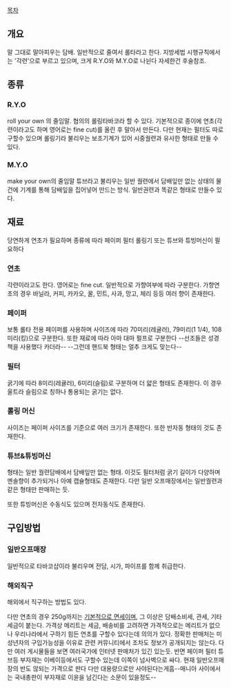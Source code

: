 [[목차]]


== 개요 ==
말 그대로 말아피우는 담배. 일반적으로 줄여서 롤타라고 한다. 지방세법 시행규칙에서는 '각련'으로 부르고 있으며, 크게 R.Y.O와 M.Y.O로 나뉜다 자세한건 후술참조.
 
== 종류 ==
=== R.Y.O ===
roll your own 의 줄임말. 협의의 롤링타바코라 할 수 있다.
기본적으로 종이에 연초(각련이라고도 하며 영어로는 fine cut)를 올린 후 말아서 만든다. 다만 현재는 필터도 따로 구할수 있으며 롤링기라 불리우는 보조기계가 있어 시중궐련과 유사한 형태로 만들 수 있다.

=== M.Y.O ===
make your own의 줄임말 튜브라고 불리우는 일반 궐련에서 담배잎만 없는 상태의 물건에 기계를 통해 담배잎을 집어넣어 만드는 방식. 일반권련과 똑같은 형태로 만들수 있다.

== 재료 ==
당연하게 연초가 필요하며 종류에 따라 페이퍼 필터 롤링기 또는 튜브와 튜빙머신이 필요하다
=== 연초 ===
각련이라고도 한다. 영어로는 fine cut.
일반적으로 가향여부에 따라 구분한다. 가향연초의 경우 바닐라, 커피, 카카오, 꿀, 민트, 사과, 망고, 체리 등등 여러 향이 존재한다.

=== 페이퍼 ===
보통 롤타 전용 페이퍼를 사용하며 사이즈에 따라 70미리(레귤러), 79미리(1 1/4), 108미리(킹)으로 구분한다. 또한 재료에 따라 아마 대마 펄프로 구분한다 --선조들은 성경책을 사용했다 카더라-- --그런데 핸드북 형태는 얼추 크게도 맞는다--
=== 필터 ===
굵기에 따라 8미리(레귤러), 6미리(슬림)로 구분하며 더 얇은 형태도 존재한다. 이 경우 울트라 슬림으로 칭하나 통용되는 굵기는 없다.

=== 롤링 머신 ===
사이즈는 페이퍼 사이즈를 기준으로 여러 크기가 존재한다. 또한 반자동 형태의 것도 존재한다.

=== 튜브&튜빙머신 ===
형태는 일반 궐련담배에서 담배잎만 없는 형태. 이것도 필터처럼 굵기 길이가 다양하며 멘솔향이 추가되거나 아예 캡슐형태도 존재한다. 다만 일반 오프매장에서는 일반궐련과 같은 형태만 판매하는 듯.

또한 튜빙머신은 수동식도 있으며 전자동식도 존재한다.

== 구입방법 ==
=== 일반오프매장 ===
일반적으로 타바코샵이라 불리우며 전담, 시가, 파이프를 함께 취급한다.

=== 해외직구 ===
해외에서 직구하는 방법도 있다.

다만 연초의 경우 250g까지는 [[면세담배|기본적으로 면세]]이며, 그 이상은 담배소비세, 관세, 기타 세금이 붙는다. 가격상 메리트는 세금, 배송비를 고려하면 가격적으로는 메리트가 없으나 우리나라에서 구하기 힘든 연초를 구할수 있다는데 의의가 있다. 정확한 판매처는 미성년자의 구입가능성을 이유로 관련 커뮤니티에서 조차도 정보가 공개되지는 않는다.
다만 여러 게시물들을 보면 여러국가에 인터넷 판매처가 있긴 있는듯. 반면 페이퍼 필터 튜브등 부자재는 이베이등에서도 구할수 있는데 이쪽이 넘사벽으로 싸다. 현재 일반오프매장의 반도 않되는 가격으로 판다 다만 대용량으로만 사야된다는게흠--매니아 사이에서는 국내총판이 부자재로 이윤을 남긴다는 소문이 있을정도--
